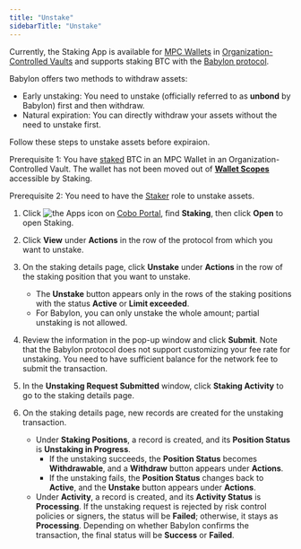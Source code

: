 ```yaml
---
title: "Unstake"
sidebarTitle: "Unstake"
---
```

<Info>Currently, the Staking App is available for [MPC Wallets](/en/portal/mpc-wallets/introduction) in [Organization-Controlled Vaults](/en/portal/mpc-wallets/ocw/create-mpc-vault) and supports staking BTC with the [Babylon protocol](https://babylonlabs.io/).</Info>

Babylon offers two methods to withdraw assets:

- Early unstaking: You need to unstake (officially referred to as **unbond** by Babylon) first and then withdraw.
- Natural expiration: You can directly withdraw your assets without the need to unstake first.

Follow these steps to unstake assets before expiraion.

<Note>Prerequisite 1: You have [staked](/en/apps/staking/stake) BTC in an MPC Wallet in an Organization-Controlled Vault. The wallet has not been moved out of [**Wallet Scopes**](/en/portal/portal-apps/app-settings) accessible by Staking.</Note>

<Note>Prerequisite 2: You need to have the [Staker](/en/portal/organization/roles-and-permissions) role to unstake assets.</Note>

1. Click <img src="/en/images/common/icon_apps.svg" className="icon" alt="the Apps icon"/> on [Cobo Portal](https://portal.cobo.com/login), find **Staking**, then click **Open** to open Staking.
2. Click **View** under **Actions** in the row of the protocol from which you want to unstake.
3. On the staking details page, click **Unstake** under **Actions** in the row of the staking position that you want to unstake. 

   - The **Unstake** button appears only in the rows of the staking positions with the status **Active** or **Limit exceeded**.
   - For Babylon, you can only unstake the whole amount; partial unstaking is not allowed.

4. Review the information in the pop-up window and click **Submit**. Note that the Babylon protocol does not support customizing your fee rate for unstaking. You need to have sufficient balance for the network fee to submit the transaction.
5. In the **Unstaking Request Submitted** window, click **Staking Activity** to go to the staking details page.
6. On the staking details page, new records are created for the unstaking transaction.

   - Under **Staking Positions**, a record is created, and its **Position Status** is **Unstaking in Progress**.
      - If the unstaking succeeds, the **Position Status** becomes **Withdrawable**, and a **Withdraw** button appears under **Actions**.
      - If the unstaking fails, the **Position Status** changes back to **Active**, and the **Unstake** button appears under **Actions**.
   - Under **Activity**, a record is created, and its **Activity Status** is **Processing**. If the unstaking request is rejected by risk control policies or signers, the status will be **Failed**; otherwise, it stays as **Processing**. Depending on whether Babylon confirms the transaction, the final status will be **Success** or **Failed**.